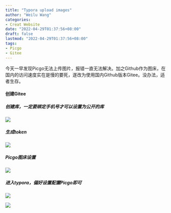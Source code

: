 ```yaml
---
title: "Typora upload images"
author: "Weilu Wang"
categories:
- Creat Website
date: "2022-04-29T01:37:56+08:00"
draft: false
lastmod: "2022-04-29T01:37:56+08:00"
tags:
- Picgo
- Gitee
---
```


今天一早发现Picgo无法上传图片，报错一直无法解决。加之Github作为图床，在国内的访问速度实在是慢的要死，遂改为使用国内Github版本Gitee。没办法，适者生存。

#### 创建Gitee

##### 创建库，一定要绑定手机号才可以设置为公开的库

![](http://m.qpic.cn/psc?/V50zDeMA4NxrVE3Zc53c4GkuDe0Bq6S3/bqQfVz5yrrGYSXMvKr.cqb5xDYqP9VTsdB2Y0fmlO1MbVEqCstBv90.Kj9yqXO4d52O*8ZSwvZxZGTSWuW6zZBKydS4r6H5tt.6Oz54GG04!/b&bo=EQVCAgAAAAADB3Y!&rf=viewer_4)

##### 生成token

![](http://m.qpic.cn/psc?/V50zDeMA4NxrVE3Zc53c4GkuDe0Bq6S3/bqQfVz5yrrGYSXMvKr.cqcukSNwDJMaYd3ytmK8rsnF0PlIKzb2vU6MFjeAAEQfH8lmZpqvQYVzDhh5kEXoqbVVBteUvxtl3ZnSSo72RjRA!/b&bo=.wTVAgAAAAADBwo!&rf=viewer_4)

##### Picgo图床设置

![](http://m.qpic.cn/psc?/V50zDeMA4NxrVE3Zc53c4GkuDe0Bq6S3/bqQfVz5yrrGYSXMvKr.cqe.xB4c9iD*d4420zQ*4urxth7T3.GTAf6.I4KxBZHyH4k8MvW2SAql6RNoxM3*qhdMuKEkt2vBdayunifjKKxw!/b&bo=6AM0AgAAAAADB*8!&rf=viewer_4)

##### 进入typora，偏好设置配置Picgo即可

![](http://m.qpic.cn/psc?/V50zDeMA4NxrVE3Zc53c4GkuDe0Bq6S3/bqQfVz5yrrGYSXMvKr.cqUMl9I8pbZPO0kJ*2dCX2lz38Sqe9bkxTEdURZCVtze3pLx6Eu2v.6sSputCHzkz25PKDEAzwvosx3ASv.GKQAQ!/b&bo=9wNdAgAAAAADB4k!&rf=viewer_4)

![](http://m.qpic.cn/psc?/V50zDeMA4NxrVE3Zc53c4GkuDe0Bq6S3/bqQfVz5yrrGYSXMvKr.cqc43JDSfvJYMam0iKKXLQGlno97yGy0lilisk3C5r9Qxq4cZ*yDKzLnRgxpDehp*IrSDOVyY2gIJikPRoeZYG1I!/b&bo=FQPPAQAAAAADB*o!&rf=viewer_4)
